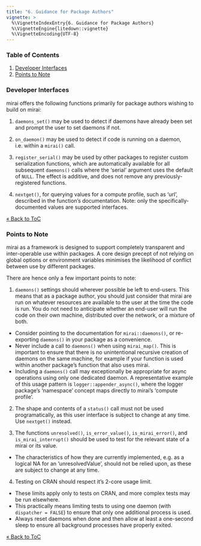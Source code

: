```yaml
---
title: "6. Guidance for Package Authors"
vignette: >
  %\VignetteIndexEntry{6. Guidance for Package Authors}
  %\VignetteEngine{litedown::vignette}
  %\VignetteEncoding{UTF-8}
---
```



### Table of Contents

1. [Developer Interfaces](#developer-interfaces)
2. [Points to Note](#points-to-note)

### Developer Interfaces

mirai offers the following functions primarily for package authors wishing to build on mirai:

1. `daemons_set()` may be used to detect if daemons have already been set and prompt the user to set daemons if not.

2. `on_daemon()` may be used to detect if code is running on a daemon, i.e. within a `mirai()` call.

3. `register_serial()` may be used by other packages to register custom serialization functions, which are automatically available for all subsequent `daemons()` calls where the 'serial' argument uses the default of `NULL`.
The effect is additive, and does not remove any previously-registered functions.

4. `nextget()`, for querying values for a compute profile, such as 'url', described in the function's documentation. Note: only the specifically-documented values are supported interfaces.

[&laquo; Back to ToC](#table-of-contents)

### Points to Note

mirai as a framework is designed to support completely transparent and inter-operable use within packages.
A core design precept of not relying on global options or environment variables minimises the likelihood of conflict between use by different packages.

There are hence only a few important points to note:

1. `daemons()` settings should wherever possible be left to end-users.
This means that as a package author, you should just consider that mirai are run on whatever resources are available to the user at the time the code is run.
You do not need to anticipate whether an end-user will run the code on their own machine, distributed over the network, or a mixture of both.

- Consider pointing to the documentation for `mirai::daemons()`, or re-exporting `daemons()` in your package as a convenience.
- Never include a call to `daemons()` when using `mirai_map()`.
  This is important to ensure that there is no unintentional recursive creation of daemons on the same machine, for example if your function is used within another package's function that also uses mirai.
- Including a `daemons()` call may exceptionally be appropriate for async operations using only one dedicated daemon.
  A representative example of this usage pattern is `logger::appender_async()`, where the logger package's 'namespace' concept maps directly to mirai's 'compute profile'.

2. The shape and contents of a `status()` call must not be used programatically, as this user interface is subject to change at any time. Use `nextget()` instead.

3. The functions `unresolved()`, `is_error_value()`, `is_mirai_error()`, and `is_mirai_interrupt()` should be used to test for the relevant state of a mirai or its value.
- The characteristics of how they are currently implemented, e.g. as a logical NA for an 'unresolvedValue', should not be relied upon, as these are subject to change at any time.

4. Testing on CRAN should respect it's 2-core usage limit.
- These limits apply only to tests on CRAN, and more complex tests may be run elsewhere.
- This practically means limiting tests to using one daemon (with `dispatcher = FALSE`) to ensure that only one additional process is used.
- Always reset daemons when done and then allow at least a one-second sleep to ensure all background processes have properly exited.

[&laquo; Back to ToC](#table-of-contents)
